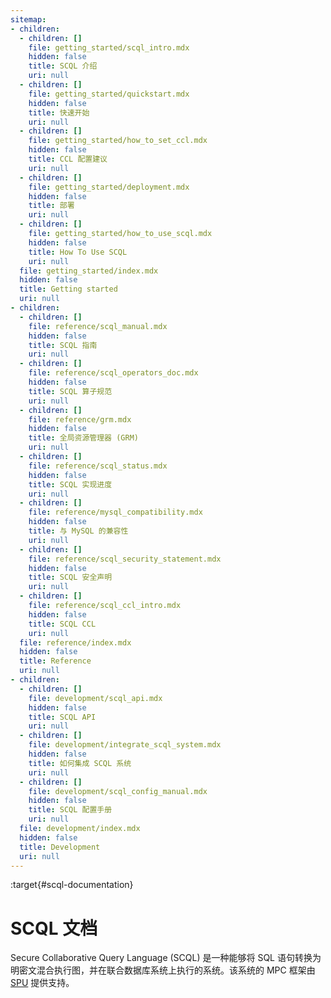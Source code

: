 ```yaml
---
sitemap:
- children:
  - children: []
    file: getting_started/scql_intro.mdx
    hidden: false
    title: SCQL 介绍
    uri: null
  - children: []
    file: getting_started/quickstart.mdx
    hidden: false
    title: 快速开始
    uri: null
  - children: []
    file: getting_started/how_to_set_ccl.mdx
    hidden: false
    title: CCL 配置建议
    uri: null
  - children: []
    file: getting_started/deployment.mdx
    hidden: false
    title: 部署
    uri: null
  - children: []
    file: getting_started/how_to_use_scql.mdx
    hidden: false
    title: How To Use SCQL
    uri: null
  file: getting_started/index.mdx
  hidden: false
  title: Getting started
  uri: null
- children:
  - children: []
    file: reference/scql_manual.mdx
    hidden: false
    title: SCQL 指南
    uri: null
  - children: []
    file: reference/scql_operators_doc.mdx
    hidden: false
    title: SCQL 算子规范
    uri: null
  - children: []
    file: reference/grm.mdx
    hidden: false
    title: 全局资源管理器 (GRM)
    uri: null
  - children: []
    file: reference/scql_status.mdx
    hidden: false
    title: SCQL 实现进度
    uri: null
  - children: []
    file: reference/mysql_compatibility.mdx
    hidden: false
    title: 与 MySQL 的兼容性
    uri: null
  - children: []
    file: reference/scql_security_statement.mdx
    hidden: false
    title: SCQL 安全声明
    uri: null
  - children: []
    file: reference/scql_ccl_intro.mdx
    hidden: false
    title: SCQL CCL
    uri: null
  file: reference/index.mdx
  hidden: false
  title: Reference
  uri: null
- children:
  - children: []
    file: development/scql_api.mdx
    hidden: false
    title: SCQL API
    uri: null
  - children: []
    file: development/integrate_scql_system.mdx
    hidden: false
    title: 如何集成 SCQL 系统
    uri: null
  - children: []
    file: development/scql_config_manual.mdx
    hidden: false
    title: SCQL 配置手册
    uri: null
  file: development/index.mdx
  hidden: false
  title: Development
  uri: null
---
```


:target{#scql-documentation}

# SCQL 文档

Secure Collaborative Query Language (SCQL) 是一种能够将 SQL 语句转换为明密文混合执行图，并在联合数据库系统上执行的系统。该系统的 MPC 框架由 [SPU](https://github.com/secretflow/spu) 提供支持。

<TableOfContents />
